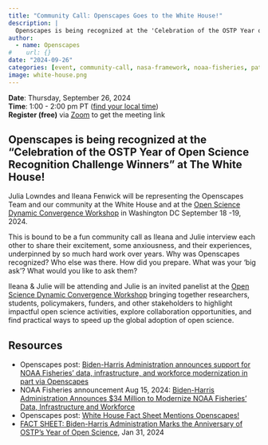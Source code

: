 ```yaml
---
title: "Community Call: Openscapes Goes to the White House!"
description: |
  Openscapes is being recognized at the 'Celebration of the OSTP Year of Open Science Recognition Challenge Winners'
author:
  - name: Openscapes
#    url: {}
date: "2024-09-26"
categories: [event, community-call, nasa-framework, noaa-fisheries, pathways]
image: white-house.png
---
```


**Date**: Thursday, September 26, 2024\
**Time**: 1:00 - 2:00 pm PT ([find your local time](https://www.timeanddate.com/worldclock/fixedtime.html?msg=Community+Call%3A+Openscapes+Goes+to+the+White+House&iso=20240926T13&p1=1050&ah=1))\
<!--- **Where**: Zoom 
---> **Register (free)** via [Zoom](https://zoom.us/meeting/register/tJwvce2grzwsHtY5fAG5DWmp2m3wOw0T9_6q) to get the meeting link\
<!--- **View** [event summary and video](/blog/2024-02-28-github-community-call)
--->

## Openscapes is being recognized at the "Celebration of the OSTP Year of Open Science Recognition Challenge Winners" at The White House!

Julia Lowndes and Ileana Fenwick will be representing the Openscapes Team and our community at the White House and at the [Open Science Dynamic Convergence Workshop](Open Science ‘Dynamic Convergence’ Workshop) in Washington DC September 18 -19, 2024.

This is bound to be a fun community call as Ileana and Julie interview each other to share their excitement, some anxiousness, and their experiences, underpinned by so much hard work over years. Why was Openscapes recognized? Who else was there. How did you prepare. What was your 'big ask'? What would you like to ask them?

Ileana & Julie will be attending and Julie is an invited panelist at the [Open Science Dynamic Convergence Workshop](Open Science ‘Dynamic Convergence’ Workshop) bringing together researchers, students, policymakers, funders, and other stakeholders to highlight impactful open science activities, explore collaboration opportunities, and find practical ways to speed up the global adoption of open science.

## Resources

-   Openscapes post: [Biden-Harris Administration announces support for NOAA Fisheries’ data, infrastructure, and workforce modernization in part via Openscapes](https://openscapes.org/blog/2024-08-19-biden-harris-noaa-fisheries/)
-   NOAA Fisheries announcement Aug 15, 2024: [Biden-Harris Administration Announces \$34 Million to Modernize NOAA Fisheries’ Data, Infrastructure and Workforce](https://www.fisheries.noaa.gov/media-release/biden-harris-administration-announces-34-million-modernize-noaa-fisheries-data)
-   Openscapes post: [White House Fact Sheet Mentions Openscapes!](https://openscapes.org/blog/2024-02-09-white-house-factsheet-openscapes/)
-   [FACT SHEET: Biden-⁠Harris Administration Marks the Anniversary of OSTP’s Year of Open Science](https://www.whitehouse.gov/ostp/news-updates/2024/01/31/fact-sheet-biden-harris-administration-marks-the-anniversary-of-ostps-year-of-open-science/), Jan 31, 2024
